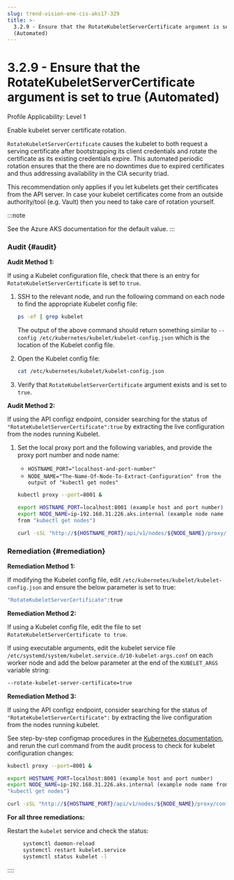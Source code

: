 ```yaml
---
slug: trend-vision-one-cis-aks17-329
title: >-
  3.2.9 - Ensure that the RotateKubeletServerCertificate argument is set to true
  (Automated)
---
```

# 3.2.9 - Ensure that the RotateKubeletServerCertificate argument is set to true (Automated)

Profile Applicability: Level 1

Enable kubelet server certificate rotation.

`RotateKubeletServerCertificate` causes the kubelet to both request a serving certificate after bootstrapping its client credentials and rotate the certificate as its existing credentials expire. This automated periodic rotation ensures that the there are no downtimes due to expired certificates and thus addressing availability in the CIA security triad.

This recommendation only applies if you let kubelets get their certificates from the API server. In case your kubelet certificates come from an outside authority/tool (e.g. Vault) then you need to take care of rotation yourself.

:::note

See the Azure AKS documentation for the default value.
:::

### Audit {#audit}

**Audit Method 1:**

If using a Kubelet configuration file, check that there is an entry for `RotateKubeletServerCertificate` is set to `true`.

1.  SSH to the relevant node, and run the following command on each node to find the appropriate Kubelet config file:

    ```bash
    ps -ef | grep kubelet
    ```

    The output of the above command should return something similar to `--config /etc/kubernetes/kubelet/kubelet-config.json` which is the location of the Kubelet config file.

2.  Open the Kubelet config file:

    ```bash
    cat /etc/kubernetes/kubelet/kubelet-config.json
    ```

3.  Verify that `RotateKubeletServerCertificate` argument exists and is set to `true`.

**Audit Method 2:**

If using the API configz endpoint, consider searching for the status of `"RotateKubeletServerCertificate":true` by extracting the live configuration from the nodes running Kubelet.

1.  Set the local proxy port and the following variables, and provide the proxy port number and node name:

    - `HOSTNAME_PORT="localhost-and-port-number"`
    - `NODE_NAME="The-Name-Of-Node-To-Extract-Configuration" from the output of "kubectl get nodes"`

    ```bash
    kubectl proxy --port=8001 &

    export HOSTNAME_PORT=localhost:8001 (example host and port number)
    export NODE_NAME=ip-192.168.31.226.aks.internal (example node name
    from "kubectl get nodes")

    curl -sSL "http://${HOSTNAME_PORT}/api/v1/nodes/${NODE_NAME}/proxy/configz"
    ```

### Remediation {#remediation}

**Remediation Method 1:**

If modifying the Kubelet config file, edit `/etc/kubernetes/kubelet/kubelet-config.json` and ensure the below parameter is set to true:

```bash
"RotateKubeletServerCertificate":true
```

**Remediation Method 2:**

If using a Kubelet config file, edit the file to set `RotateKubeletServerCertificate to true`.

If using executable arguments, edit the kubelet service file `/etc/systemd/system/kubelet.service.d/10-kubelet-args.conf` on each worker node and add the below parameter at the end of the `KUBELET_ARGS` variable string:

```bash
--rotate-kubelet-server-certificate=true
```

**Remediation Method 3:**

If using the API configz endpoint, consider searching for the status of `"RotateKubeletServerCertificate":` by extracting the live configuration from the nodes running kubelet.

See step-by-step configmap procedures in the [Kubernetes documentation](https://kubernetes.io/docs/home/), and rerun the curl command from the audit process to check for kubelet configuration changes:

```bash
kubectl proxy --port=8001 &

export HOSTNAME_PORT=localhost:8001 (example host and port number)
export NODE_NAME=ip-192.168.31.226.aks.internal (example node name from
"kubectl get nodes")

curl -sSL "http://${HOSTNAME_PORT}/api/v1/nodes/${NODE_NAME}/proxy/configz"
```

**For all three remediations:**

Restart the `kubelet` service and check the status:

```bash
     systemctl daemon-reload
     systemctl restart kubelet.service
     systemctl status kubelet -l

```
::::
